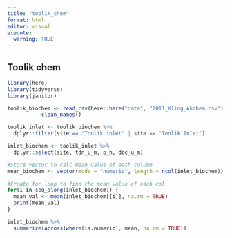 ```yaml
---
title: "toolik_chem"
format: html
editor: visual
execute: 
  warning: TRUE
---
```


## Toolik chem

```r
library(here)
library(tidyverse)
library(janitor)
```

```r
toolik_biochem <- read_csv(here::here("data", "2011_Kling_Akchem.csv"), na = c(".")) |>
           clean_names()

toolik_inlet <- toolik_biochem %>%
  dplyr::filter(site == "Toolik inlet" | site == "Toolik Inlet")

inlet_biochem <- toolik_inlet %>% 
  dplyr::select(site, tdn_u_m, p_h, doc_u_m)

#Store vector to calc mean value of each column
mean_biochem <- vector(mode = "numeric", length = ncol(inlet_biochem))

#Create for loop to find the mean value of each col
for(i in seq_along(inlet_biochem)) {
  mean_val <- mean(inlet_biochem[[i]], na.rm = TRUE)
  print(mean_val)
}

inlet_biochem %>% 
  summarize(across(where(is.numeric), mean, na.rm = TRUE))

```
